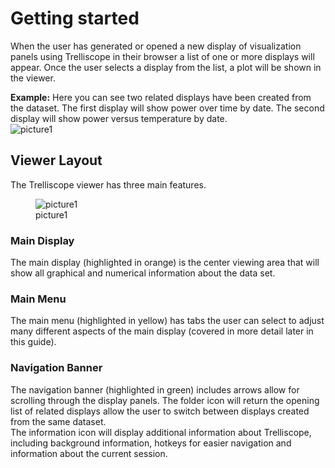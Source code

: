 
# Getting started

When the user has generated or opened a new display of visualization panels using Trelliscope in their browser a list of one or more displays will appear. Once the user selects a display from the list, a plot will be shown in the viewer. 

**Example:**
Here you can see two related displays have been created from the dataset.  The first display will show power over time by date.  The second display will show power versus temperature by date.  
![picture1](figures/start1.png)

## Viewer Layout
The Trelliscope viewer has three main features.   

![picture1](figures/start2.png)

### Main Display
The main display (highlighted in orange) is the center viewing area that will show all graphical and numerical information about the data set.

### Main Menu
The main menu (highlighted in yellow) has tabs the user can select to adjust many different aspects of the main display (covered in more detail later in this guide).


### Navigation Banner
The navigation banner (highlighted in green) includes arrows allow for scrolling through the display panels.  The folder icon will return the opening list of related displays allow the user to switch between displays created from the same dataset.  
The information icon will display additional information about Trelliscope, including background information, hotkeys for easier navigation and information about the current session.

